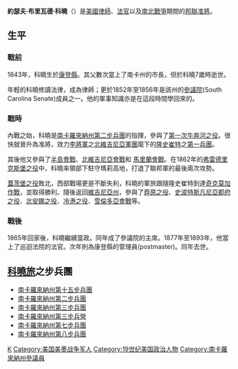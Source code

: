 {{Unref|date=2007年8月}}
'''約瑟夫·布里瓦德·科曉'''（{{lang-en|Joseph Brevard Kershaw}}）是[[美國|美國]][[律師|律師]]、[[法官|法官]]以及[[南北戰爭|南北戰爭]]期間的[[邦聯|邦聯]][[准將|准將]]。

==生平==
===戰前===
1843年，科曉生於[[康登縣_(南卡羅來納州)|康登縣]]。其父數次當上了南卡州的市長，但於科曉7歲時逝世。

年輕的科曉修讀法律，成為律師；更於1852年至1856年是該州的[[參議院|參議院]](South Carolina Senate)成員之一。他的軍事知識亦是在這段時間學回來的。

===戰時===
內戰之始，科曉是[[南卡羅來納州第二步兵團|南卡羅來納州第二步兵團]]的指揮，參與了[[第一次牛奔河之役|第一次牛奔河之役]]。很快就晉升為准將，效力[[李將軍|李將軍]]之[[北維吉尼亞軍團|北維吉尼亞軍團]]麾下的[[隆史崔特|隆史崔特]]之[[第一兵團(邦聯)|第一兵團]]。

其後他又參與了[[半島會戰|半島會戰]]、[[北維吉尼亞會戰|北維吉尼亞會戰]]和 [[馬里蘭會戰|馬里蘭會戰]]。在1862年的[[弗雷德里克斯堡之役|弗雷德里克斯堡之役]]中，科曉率領部下駐守瑪莉高地，打退了聯邦軍的最後兩次攻勢。

[[蓋茨堡之役|蓋茨堡之役]]敗北，西部戰場更是不斷失利，科曉的軍旅跟隨隆史崔特到達[[奇克莫加之役|奇克莫加作戰]]，並取得勝利。隨後返回[[維吉尼亞州|維吉尼亞州]]，參與了[[莽原之役|莽原之役]]、[[史波特斯凡尼亞郡府之役|史波特斯凡尼亞郡府之役]]、[[北安娜之役|北安娜之役]]、[[冷港之役|冷港之役]]、[[雪倫多亞會戰|雪倫多亞會戰]]等。

===戰後===
1865年回家後，科曉繼續當政。同年成了參議院的主席。1877年至1893年，他當上了巡迴法院的法官。次年則為康登縣的管理員(postmaster)。同年去世。

==[[科曉旅|科曉旅]]之步兵團==
*[[南卡羅來納州第十五步兵團|南卡羅來納州第十五步兵團]]
*[[南卡羅來納州第二步兵團|南卡羅來納州第二步兵團]]
*[[南卡羅來納州第三步兵團|南卡羅來納州第三步兵團]]
*[[南卡羅來納州第三步兵營|南卡羅來納州第三步兵營]]
*[[南卡羅來納州第七步兵團|南卡羅來納州第七步兵團]]
*[[南卡羅來納州第八步兵團|南卡羅來納州第八步兵團]]

{{Authority control}}
[[Category:邦聯軍人|K]]
[[Category:美国美墨战争军人|Category:美国美墨战争军人]]
[[Category:19世纪美国政治人物|Category:19世纪美国政治人物]]
[[Category:南卡羅來納州參議員|Category:南卡羅來納州參議員]]
